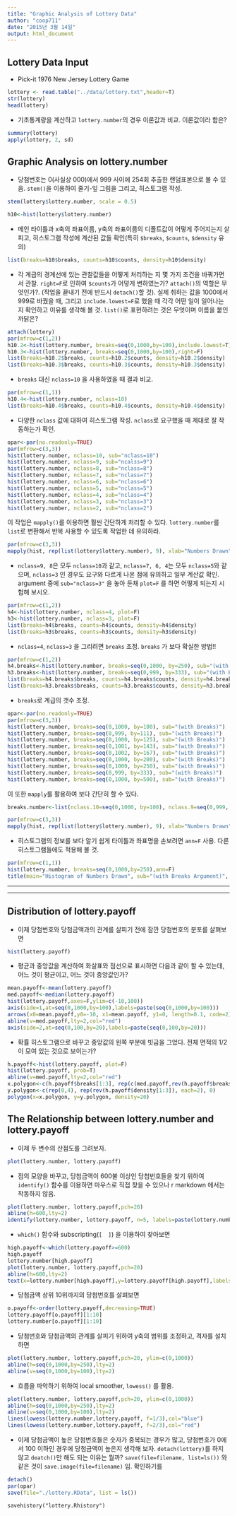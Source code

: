 ```yaml
---
title: "Graphic Analysis of Lottery Data"
author: "coop711"
date: "2015년 3월 14일"
output: html_document
---
```


Lottery Data Input
-----------------


- Pick-it 1976 New Jersey Lottery Game

```r
lottery <- read.table("../data/lottery.txt",header=T)
str(lottery)
head(lottery)
```

- 기초통계량을 계산하고 `lottery.number`의 경우 이론값과 비교. 이론값이라 함은?

```r
summary(lottery)
apply(lottery, 2, sd)
```

Graphic Analysis on lottery.number
----------------------------------

- 당첨번호는 0(사실상 000)에서 999 사이에 254회 추출한 랜덤표본으로 볼 수 있음. `stem()`을 이용하여 줄기-잎 그림을 그리고, 히스토그램 작성.

```r
stem(lottery$lottery.number, scale = 0.5)
```

```r
h10<-hist(lottery$lottery.number)
```

- 메인 타이틀과 x축의 좌표이름, y축의 좌표이름의 디폴트값이 어떻게 주어지는지 살피고, 히스토그램 작성에 계산된 값들 확인(특히 `$breaks`, `$counts`, `$density` 유의)

```r
list(breaks=h10$breaks, counts=h10$counts, density=h10$density)
```

- 각 계급의 경계선에 있는 관찰값들을 어떻게 처리하는 지 몇 가지 조건을 바꿔가면서 관찰. `right=F`로 인하여 `$counts`가 어덯게 변하였는가? `attach()`의 역할은 무엇인가?. (작업을 끝내기 전에 반드시 `detach()`할 것). 실제 취하는 값을 1000에서 999로 바꿨을 때, 그리고 `include.lowest=F`로 했을 때 각각 어떤 일이 일어나는지 확인하고 이유를 생각해 볼 것. `list()`로 표현하려는 것은 무엇이며 이름을 붙인 까닭은?

```r
attach(lottery)
par(mfrow=c(1,2))
h10.2<-hist(lottery.number, breaks=seq(0,1000,by=100),include.lowest=T)
h10.3<-hist(lottery.number, breaks=seq(0,1000,by=100),right=F)
list(breaks=h10.2$breaks, counts=h10.2$counts, density=h10.2$density)
list(breaks=h10.3$breaks, counts=h10.3$counts, density=h10.3$density)
```

- `breaks` 대신 `nclass=10` 을 사용하였을 때 결과 비교.

```r
par(mfrow=c(1,1))
h10.4<-hist(lottery.number, nclass=10)
list(breaks=h10.4$breaks, counts=h10.4$counts, density=h10.4$density)
```

- 다양한 `nclass` 값에 대하여 히스토그램 작성. `nclass`로 요구했을 때 제대로 잘 작동하는가 확인.

```r
opar<-par(no.readonly=TRUE)
par(mfrow=c(3,3))
hist(lottery.number, nclass=10, sub="nclass=10")
hist(lottery.number, nclass=9, sub="ncalss=9")
hist(lottery.number, nclass=8, sub="nclass=8")
hist(lottery.number, nclass=7, sub="nclass=7")
hist(lottery.number, nclass=6, sub="nclass=6")
hist(lottery.number, nclass=5, sub="nclass=5")
hist(lottery.number, nclass=4, sub="nclass=4")
hist(lottery.number, nclass=3, sub="nclass=3")
hist(lottery.number, nclass=2, sub="nclass=2")
```

이 작업은 `mapply()`를 이용하면 훨씬 간단하게 처리할 수 있다. `lottery.number`를 `list`로 변환해서 반복 사용할 수 있도록 작업한 데 유의하라.

```r
par(mfrow=c(3,3))
mapply(hist, rep(list(lottery$lottery.number), 9), xlab="Numbers Drawn", nclass=10:2, main=paste("nclass = ", 10:2))
```

- `nclass=9, 8`은 모두 `nclass=10`과 같고, `nclass=7, 6, 4`는 모두 `nclass=5`와 같으며, `nclass=3` 인 경우도 요구와 다르게 나온 점에 유의하고 일부 계산값 확인. argument 중에 `sub="nclass=3"` 을 놓아 둔채 `plot=F` 를 하면 어떻게 되는지 시험해 보시오.

```r
par(mfrow=c(1,2))
h4<-hist(lottery.number, nclass=4, plot=F)
h3<-hist(lottery.number, nclass=3, plot=F)
list(breaks=h4$breaks, counts=h4$counts, density=h4$density)
list(breaks=h3$breaks, counts=h3$counts, density=h3$density)
```

- `nclass=4`, `nclass=3` 을 그리려면 `breaks` 조정. `breaks` 가 보다 확실한 방법!!

```r
par(mfrow=c(1,2))
h4.breaks<-hist(lottery.number, breaks=seq(0,1000, by=250), sub="(with Breaks)")
h3.breaks<-hist(lottery.number, breaks=seq(0,999, by=333), sub="(with Breaks)")
list(breaks=h4.breaks$breaks, counts=h4.breaks$counts, density=h4.breaks$density)
list(breaks=h3.breaks$breaks, counts=h3.breaks$counts, density=h3.breaks$density)
```

- `breaks`로 계급의 갯수 조정. 

```r
opar<-par(no.readonly=TRUE)
par(mfrow=c(3,3))
hist(lottery.number, breaks=seq(0,1000, by=100), sub="(with Breaks)")
hist(lottery.number, breaks=seq(0,999, by=111), sub="(with Breaks)")
hist(lottery.number, breaks=seq(0,1000, by=125), sub="(with Breaks)")
hist(lottery.number, breaks=seq(0,1001, by=143), sub="(with Breaks)")
hist(lottery.number, breaks=seq(0,1002, by=167), sub="(with Breaks)")
hist(lottery.number, breaks=seq(0,1000, by=200), sub="(with Breaks)")
hist(lottery.number, breaks=seq(0,1000, by=250), sub="(with Breaks)")
hist(lottery.number, breaks=seq(0,999, by=333), sub="(with Breaks)")
hist(lottery.number, breaks=seq(0,1000, by=500), sub="(with Breaks)")
```

이 또한  `mapply`를 활용하여 보다 간단히 할 수 있다.

```r
breaks.number<-list(nclass.10=seq(0,1000, by=100), nclass.9=seq(0,999, by=111), nclass.8=seq(0,1000, by=125), nclass.7=seq(0,1001, by=143), nclass.6=seq(0,1002, by=167), nclass.5=seq(0,1000, by=200), nclass.4=seq(0,1000, by=250), nclass.3=seq(0,999, by=333), nclass.2=seq(0,1000, by=500))
```

```r
par(mfrow=c(3,3))
mapply(hist, rep(list(lottery$lottery.number), 9), xlab="Numbers Drawn", breaks=breaks.number, main=paste("nclass = ", 10:2))
```

- 히스토그램의 정보를 보다 알기 쉽게 타이틀과 좌표명을 손보려면 `ann=F` 사용. 다른 히스토그램들에도 적용해 볼 것.

```r
par(mfrow=c(1,1))
hist(lottery.number, breaks=seq(0,1000,by=250),ann=F)
title(main="Histogram of Numbers Drawn", sub="(with Breaks Argument)", xlab="Number", ylab="Frequency")
```

---

---

Distribution of lottery.payoff
-------------------------------

- 이제 당첨번호와 당첨금액과의 관계를 살피기 전에 잠깐 당첨번호의 분포를 살펴보면

```r
hist(lottery.payoff)
```

- 평균과 중앙값을 계산하여 화살표와 점선으로 표시하면 다음과 같이 할 수 있는데, 어느 것이 평균이고, 어느 것이 중앙값인가? 

```r
mean.payoff<-mean(lottery.payoff)
med.payoff<-median(lottery.payoff)
hist(lottery.payoff,axes=F,ylim=c(-10,100))
axis(side=1,at=seq(0,1000,by=100),labels=paste(seq(0,1000,by=100)))
arrows(x0=mean.payoff,y0=-10, x1=mean.payoff, y1=0, length=0.1, code=2)
abline(v=med.payoff,lty=2,col="red")
axis(side=2,at=seq(0,100,by=20),labels=paste(seq(0,100,by=20)))
```

- 확률 히스토그램으로 바꾸고 중앙값의 왼쪽 부분에 빗금을 그었다. 전체 면적의 1/2이 모여 있는 것으로 보이는가?

```r
h.payoff<-hist(lottery.payoff, plot=F)
hist(lottery.payoff, prob=T)
abline(v=med.payoff,lty=2,col="red")
x.polygon<-c(h.payoff$breaks[1:3], rep(c(med.payoff,rev(h.payoff$breaks[1:3])), each=2))
y.polygon<-c(rep(0,4), rep(rev(h.payoff$density[1:3]), each=2), 0)
polygon(x=x.polygon, y=y.polygon, density=20)
```


The Relationship between lottery.number and lottery.payoff
----------------------------------------------------------

- 이제 두 변수의 산점도를 그려보자.

```r
plot(lottery.number, lottery.payoff)
```

- 점의 모양을 바꾸고, 당첨금액이 600불 이상인 당첨번호들을 찾기 위하여 `identify()` 함수를 이용하면 마우스로 직접 찾을 수 있으나 r markdown 에서는 작동하지 않음. 

```r
plot(lottery.number, lottery.payoff,pch=20)
abline(h=600,lty=2)
identify(lottery.number, lottery.payoff, n=5, labels=paste(lottery.number))
```

- `which()` 함수와 subscripting(`[  ]`) 을 이용하여 찾아보면 

```r
high.payoff<-which(lottery.payoff>=600)
high.payoff
lottery.number[high.payoff]
plot(lottery.number, lottery.payoff,pch=20)
abline(h=600,lty=2)
text(x=lottery.number[high.payoff],y=lottery.payoff[high.payoff],labels=lottery.number[high.payoff],pos=4)
```

- 당첨금액 상위 10위까지의 당첨번호를 살펴보면

```r
o.payoff<-order(lottery.payoff,decreasing=TRUE)
lottery.payoff[o.payoff][1:10]
lottery.number[o.payoff][1:10]
```

- 당첨번호와 당첨금액의 관계를 살피기 위하여 y축의 범위를 조정하고, 격자를 설치하면

```r
plot(lottery.number, lottery.payoff,pch=20, ylim=c(0,1000))
abline(h=seq(0,1000,by=250),lty=2)
abline(v=seq(0,1000,by=100),lty=2)
```

- 흐름을 파악하기 위하여 local smoother, `lowess()` 를 활용.

```r
plot(lottery.number, lottery.payoff,pch=20, ylim=c(0,1000))
abline(h=seq(0,1000,by=250),lty=2)
abline(v=seq(0,1000,by=100),lty=2)
lines(lowess(lottery.number,lottery.payoff, f=1/3),col="blue")
lines(lowess(lottery.number,lottery.payoff, f=2/3),col="red")
```

- 이제 당첨금액이 높은 당첨번호들은 숫자가 중복되는 경우가 많고, 당첨번호가 0에서 100 이하인 경우에 당첨금액이 높은지 생각해 보자. `detach(lottery)`를 하지 않고 `deatch()`만 해도 되는 이유는 뭘까? `save(file=filename, list=ls())` 와 같은 것이 `save.image(file=filename)` 임. 확인하기를

```r
detach()
par(opar)
save(file="./lottery.RData", list = ls())
```
```
savehistory("lottery.Rhistory")
```
